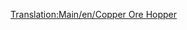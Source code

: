 [[Translation:Main/en/Copper Ore Hopper]]{{Template:Wagons/Nl
|Naam=Koperwagon
|Afbeelding=[[File:en/Copperorehopper.png]]
|NormaalKosten=£1,048 ($2,096)
|NormaalGewicht=19 / 49 t
|NormaalCapaciteit=30 ton koper
|MonoKosten="
|MonoGewicht=19 / 54 t
|MonoCapaciteit=35 ton koper
|MagKosten="
|MagGewicht=19 / 56 t
|MagCapaciteit=37 ton koper
|Omschrijving=Deze wagon is bedoeld voor het transport van koper tussen kopermijnen en fabrieken in het subtropische klimaat
}}